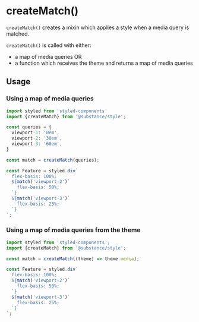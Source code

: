 
# createMatch()

`createMatch()` creates a mixin which applies a style when a media query is matched.

`createMatch()` is called with either:

- a map of media queries OR
- a function which receives the theme and returns a map of media queries

## Usage

### Using a map of media queries

```jsx
import styled from 'styled-components'
import {createMatch} from '@substance/style';

const queries = {
  viewport-1: '0em',
  viewport-2: '30em',
  viewport-3: '60em',
}

const match = createMatch(queries);

const Feature = styled.div`
  flex-basis: 100%;
  ${match('viewport-2')`
    flex-basis: 50%;
  `}
  ${match('viewport-3')`
    flex-basis: 25%;
  `}
`;
```

### Using a map of media queries from the theme

```jsx
import styled from 'styled-components';
import {createMatch} from '@substance/style';

const match = createMatch((theme) => theme.media);

const Feature = styled.div`
  flex-basis: 100%;
  ${match('viewport-2')`
    flex-basis: 50%;
  `}
  ${match('viewport-3')`
    flex-basis: 25%;
  `}
`;
```
